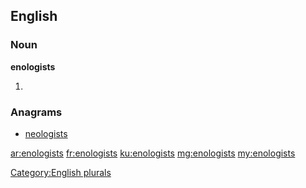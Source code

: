 ==English==

===Noun===
'''enologists'''

# {{plural of|enologist}}

===Anagrams===
* [[neologists#English|neologists]]

[[Category:English plurals]]

[[ar:enologists]]
[[fr:enologists]]
[[ku:enologists]]
[[mg:enologists]]
[[my:enologists]]